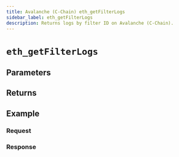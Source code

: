 ```yaml
---
title: Avalanche (C-Chain) eth_getFilterLogs
sidebar_label: eth_getFilterLogs
description: Returns logs by filter ID on Avalanche (C-Chain).
---
```




# `eth_getFilterLogs`

<Description />

## Parameters


<Params />

## Returns


<Returns />

## Example


<Example />

### Request


<Request />

### Response


<Response />
